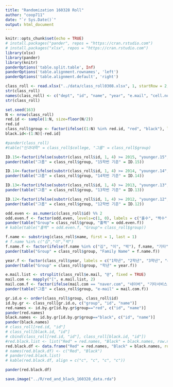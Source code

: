 ```yaml
---
title: "Randomization 160328 Roll"
author: "coop711"
date: "`r Sys.Date()`"
output: html_document
---
```


```r
knitr::opts_chunk$set(echo = TRUE)
# install.packages("pander", repos = "https://cran.rstudio.com")
# install.packages("xlsx", repos = "https://cran.rstudio.com")
library(xlsx)
library(pander)
library(knitr)
panderOptions('table.split.table', Inf)
panderOptions('table.alignment.rownames', 'left')
panderOptions('table.alignment.default', 'right')
```

<!--### Data Randomization-->

```r
class_roll <- read.xlsx("../data/class_roll0308.xlsx", 1, startRow = 2, endRow = 66, colIndex = c(3:7, 9), colClasses=rep("character", 6), stringsAsFactors = FALSE)
str(class_roll)
names(class_roll) <- c("dept", "id", "name", "year", "e.mail", "cell.no")
str(class_roll)
```

```r
set.seed(163)
N <- nrow(class_roll) 
red.id <- sample(1:N, size=floor(N/2))
red.id
class_roll$group <- factor(ifelse((1:N) %in% red.id, "red", "black"), levels = c("red", "black"))
black.id<-(1:N)[-red.id]
```

<!--### Randomization Effects-->

```r
#pander(class_roll)
#table("단과대학" = class_roll$college, "그룹" = class_roll$group)
```

<!--#### 학번 비교

##### 15학번 기준-->

```r
ID.15<-factor(ifelse(substr(class_roll$id, 1, 4) >= 2015, "younger.15", "older.15"), levels=c("younger.15", "older.15"), labels = c("15학번 이후", "14학번 이전"))
pander(table("그룹" = class_roll$group, "15학번 기준" = ID.15))
```

<!--##### 14학번 기준-->

```r
ID.14<-factor(ifelse(substr(class_roll$id, 1, 4) >= 2014, "younger.14", "older.14"), levels=c("younger.14", "older.14"), labels = c("14학번 이후", "13학번 이전"))
pander(table("그룹" = class_roll$group, "14학번 기준" = ID.14))
```

<!--##### 13학번 기준-->

```r
ID.13<-factor(ifelse(substr(class_roll$id, 1, 4) >= 2013, "younger.13", "older.13"), levels=c("younger.13", "older.13"), labels = c("13학번 이후", "12학번 이전"))
pander(table("그룹" = class_roll$group, "13학번 기준" = ID.13))
```

<!--##### 12학번 기준-->

```r
ID.12<-factor(ifelse(substr(class_roll$id, 1, 4) >= 2012, "younger.12", "older.12"), levels=c("younger.12", "older.12"), labels = c("12학번 이후", "11학번 이전"))
pander(table("그룹" = class_roll$group, "12학번 기준" = ID.12))
```

<!--#### 학번 뒷자리 홀짝-->

```r
odd.even <- as.numeric(class_roll$id) %% 2
odd.even.f <- factor(odd.even, levels=c(1, 0), labels = c("홀수", "짝수"))
pander(table("Group"= class_roll$group, "홀짝" = odd.even.f))
# kable(table("홀짝" = odd.even.f, "Group"= class_roll$group))
```

<!--#### 많이 나오는 성씨-->

```r
f.name <- substring(class_roll$name, first = 1, last = 1)
# f.name %in% c("김","이","박")
f.name.f <- factor(ifelse(f.name %in% c("김", "이", "박"), f.name, "기타"), levels=c("김", "이", "박", "기타"))
pander(table("Group" = class_roll$group, "Family Name" = f.name.f))
```

<!--#### 학년-->

```r
year.f <- factor(class_roll$year, labels = c("1학년", "2학년", "3학년", "4학년"))
pander(table("Group" = class_roll$group, "학년" = year.f))
```

<!--#### e-mail 서비스-->

```r
e.mail.list <- strsplit(class_roll$e.mail, "@", fixed = TRUE)
mail.com <- mapply("[", e.mail.list, 2)
mail.com.f <- factor(ifelse(mail.com == "naver.com", "네이버", "기타서비스"), levels = c("네이버", "기타서비스"))
pander(table("그룹" = class_roll$group, "e-mail" = mail.com.f))
```

<!--### List of Group Members-->

```r
gr.id.o <- order(class_roll$group, class_roll$id)
id.by.gr <- class_roll[gr.id.o, c("group", "id", "name")]
red.names <- id.by.gr[id.by.gr$group=="red", c("id", "name")]
pander(red.names)
black.names <- id.by.gr[id.by.gr$group=="black", c("id", "name")]
pander(black.names)
# class_roll[red.id, "id"]
# class_roll[black.id, "id"]
# cbind(class_roll[red.id, "id"], class_roll[black.id, "id"])
#red.black.list <- list("Red" = red.names, "Black" = black.names, row.names = NULL)
red.black.df <- data.frame("Red" = red.names, "Black" = black.names, row.names = NULL)
# names(red.black.df) <- c("Red", "Black")
# pander(red.black.list)
# kable(red.black.df, align = c("c", "c", "c", "c"))
```

```r
pander(red.black.df)
```

```r
save.image("../R/red_and_black_160328_data.rda")
```